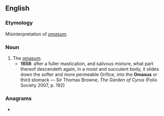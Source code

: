 ==English==

===Etymology===
Misinterpretation of {{uder|en|la|-}} ''[[omasum]]''.

===Noun===
{{en-noun|!}}

# The [[omasum]].
#* '''1658''': after a fuller mastication, and salivous mixture, what part thereof descendeth again, in a moist and succulent body, it slides down the softer and more permeable Orifice, into the '''Omasus''' or third stomack — Sir Thomas Browne, ''The Garden of Cyrus'' (Folio Society 2007, p. 192)

===Anagrams===
* {{anagrams|en|a=amossu|Mousas}}